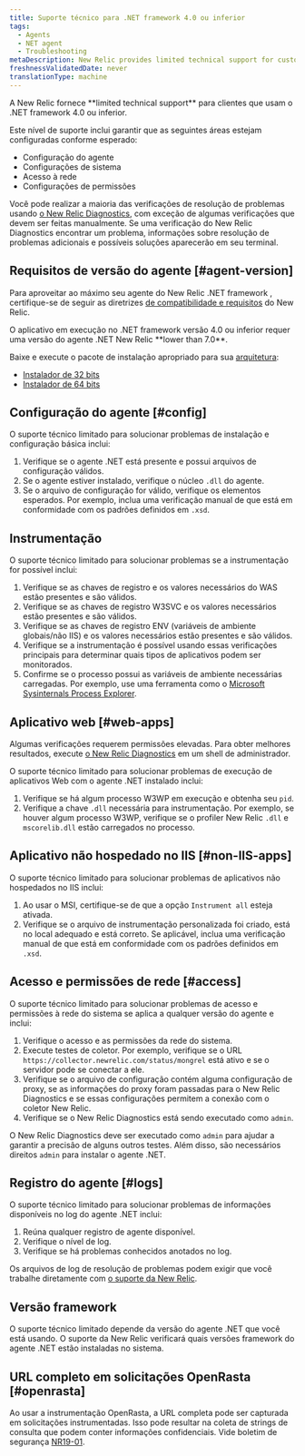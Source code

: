 ```yaml
---
title: Suporte técnico para .NET framework 4.0 ou inferior
tags:
  - Agents
  - NET agent
  - Troubleshooting
metaDescription: New Relic provides limited technical support for customers using .NET framework 4.0 or earlier.
freshnessValidatedDate: never
translationType: machine
---
```


<Callout variant="important">
  A New Relic fornece <DoNotTranslate>**limited technical support**</DoNotTranslate> para clientes que usam o .NET framework 4.0 ou inferior.
</Callout>

Este nível de suporte inclui garantir que as seguintes áreas estejam configuradas conforme esperado:

* Configuração do agente
* Configurações de sistema
* Acesso à rede
* Configurações de permissões

Você pode realizar a maioria das verificações de resolução de problemas usando [o New Relic Diagnostics](/docs/agents/manage-apm-agents/troubleshooting/new-relic-diagnostics), com exceção de algumas verificações que devem ser feitas manualmente. Se uma verificação do New Relic Diagnostics encontrar um problema, informações sobre resolução de problemas adicionais e possíveis soluções aparecerão em seu terminal.

## Requisitos de versão do agente [#agent-version]

Para aproveitar ao máximo seu agente do New Relic .NET framework , certifique-se de seguir as diretrizes [de compatibilidade e requisitos](/docs/agents/net-agent/getting-started/compatibility-requirements-net-agent) do New Relic.

<Callout variant="important">
  O aplicativo em execução no .NET framework versão 4.0 ou inferior requer uma versão do agente .NET New Relic <DoNotTranslate>**lower than 7.0**</DoNotTranslate>.
</Callout>

Baixe e execute o pacote de instalação apropriado para sua [arquitetura](/docs/agents/net-agent/getting-started/compatibility-requirements-net-agent#architecture):

* [Instalador de 32 bits](https://download.newrelic.com/dot_net_agent/6.x_release/NewRelicDotNetAgent_x86.msi)
* [Instalador de 64 bits](https://download.newrelic.com/dot_net_agent/6.x_release/NewRelicDotNetAgent_x64.msi)

## Configuração do agente [#config]

O suporte técnico limitado para solucionar problemas de instalação e configuração básica inclui:

1. Verifique se o agente .NET está presente e possui arquivos de configuração válidos.
2. Se o agente estiver instalado, verifique o núcleo `.dll` do agente.
3. Se o arquivo de configuração for válido, verifique os elementos esperados. Por exemplo, inclua uma verificação manual de que está em conformidade com os padrões definidos em `.xsd`.

## Instrumentação

O suporte técnico limitado para solucionar problemas se a instrumentação for possível inclui:

1. Verifique se as chaves de registro e os valores necessários do WAS estão presentes e são válidos.
2. Verifique se as chaves de registro W3SVC e os valores necessários estão presentes e são válidos.
3. Verifique se as chaves de registro ENV (variáveis de ambiente globais/não IIS) e os valores necessários estão presentes e são válidos.
4. Verifique se a instrumentação é possível usando essas verificações principais para determinar quais tipos de aplicativos podem ser monitorados.
5. Confirme se o processo possui as variáveis de ambiente necessárias carregadas. Por exemplo, use uma ferramenta como o [Microsoft Sysinternals Process Explorer](https://docs.microsoft.com/en-us/sysinternals/downloads/process-explorer).

## Aplicativo web [#web-apps]

Algumas verificações requerem permissões elevadas. Para obter melhores resultados, execute [o New Relic Diagnostics](/docs/agents/manage-apm-agents/troubleshooting/new-relic-diagnostics) em um shell de administrador.

O suporte técnico limitado para solucionar problemas de execução de aplicativos Web com o agente .NET instalado inclui:

1. Verifique se há algum processo W3WP em execução e obtenha seu `pid`.
2. Verifique a chave `.dll` necessária para instrumentação. Por exemplo, se houver algum processo W3WP, verifique se o profiler New Relic `.dll` e `mscorelib.dll` estão carregados no processo.

## Aplicativo não hospedado no IIS [#non-IIS-apps]

O suporte técnico limitado para solucionar problemas de aplicativos não hospedados no IIS inclui:

1. Ao usar o MSI, certifique-se de que a opção `Instrument all` esteja ativada.
2. Verifique se o arquivo de instrumentação personalizada foi criado, está no local adequado e está correto. Se aplicável, inclua uma verificação manual de que está em conformidade com os padrões definidos em `.xsd`.

## Acesso e permissões de rede [#access]

O suporte técnico limitado para solucionar problemas de acesso e permissões à rede do sistema se aplica a qualquer versão do agente e inclui:

1. Verifique o acesso e as permissões da rede do sistema.
2. Execute testes de coletor. Por exemplo, verifique se o URL `https://collector.newrelic.com/status/mongrel` está ativo e se o servidor pode se conectar a ele.
3. Verifique se o arquivo de configuração contém alguma configuração de proxy, se as informações do proxy foram passadas para o New Relic Diagnostics e se essas configurações permitem a conexão com o coletor New Relic.
4. Verifique se o New Relic Diagnostics está sendo executado como `admin`.

O New Relic Diagnostics deve ser executado como `admin` para ajudar a garantir a precisão de alguns outros testes. Além disso, são necessários direitos `admin` para instalar o agente .NET.

## Registro do agente [#logs]

O suporte técnico limitado para solucionar problemas de informações disponíveis no log do agente .NET inclui:

1. Reúna qualquer registro de agente disponível.
2. Verifique o nível de log.
3. Verifique se há problemas conhecidos anotados no log.

Os arquivos de log de resolução de problemas podem exigir que você trabalhe diretamente com [o suporte da New Relic](https://support.newrelic.com/).

## Versão framework

O suporte técnico limitado depende da versão do agente .NET que você está usando. O suporte da New Relic verificará quais versões framework do agente .NET estão instaladas no sistema.

## URL completo em solicitações OpenRasta [#openrasta]

Ao usar a instrumentação OpenRasta, a URL completa pode ser capturada em solicitações instrumentadas. Isso pode resultar na coleta de strings de consulta que podem conter informações confidenciais. Vide boletim de segurança [NR19-01](/docs/using-new-relic/new-relic-security/security-bulletins/security-bulletin-nr19-01).
